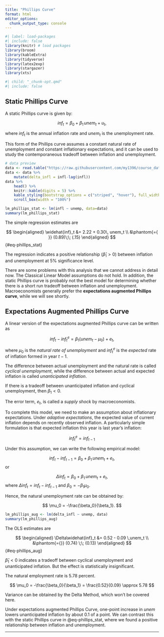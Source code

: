 ```yaml
---
title: "Phillips Curve"
format: html
editor_options: 
  chunk_output_type: console
---
```


```r
#| label: load-packages
#| include: false
library(knitr) # load packages
library(broom)
library(kableExtra)
library(tidyverse)
library(latex2exp)
library(stargazer)
library(xts)
```

```r
#| child: "_chunk-opt.qmd"
#| include: false
```

## Static Phillips Curve

A static Phillips curve is given by:

$$
inf_t = \beta_0 + \beta_1\, unem_t + u_t,
$$

where $inf_t$ is the annual inflation rate and $unem_t$ is the unemployment rate.

This form of the Phillips curve assumes a constant natural rate of unemployment and constant inflationary expectations, and it can be used to study the contemporaneous tradeoff between inflation and unemployment.

```r
# data preview
data <- read.table("https://raw.githubusercontent.com/my1396/course_dataset/refs/heads/main/TableF5-2.txt", header = TRUE)
data <- data %>% 
    mutate(delta_infl = infl-lag(infl))
data %>% 
    head() %>% 
    knitr::kable(digits = 5) %>%
    kable_styling(bootstrap_options = c("striped", "hover"), full_width = FALSE, latex_options="scale_down") %>% 
    scroll_box(width = "100%")
```


```r
lm_phillips_stat <- lm(infl ~ unemp, data=data)
summary(lm_phillips_stat)
```

The simple regression estimates are

$$
\begin{aligned}
\widehat{inf}_t &= 2.22 + 0.30\, unem_t \\
&\phantom{={ }} (0.89)\;\; (.15)
\end{aligned}
$$ {#eq-phillips_stat}

The regression indicates a positive relationship ($\hat{\beta}_1>0$) between inflation and unemployment at 5% significance level. 

There are some problems with this analysis that we cannot address in detail now. The Classical Linear Model assumptions do not hold. In addition, the static Phillips curve is probably not the best model for determining whether there is a short run tradeoff between inflation and unemployment. Macroeconomists generally prefer the **expectations augmented Phillips curve**, while we will see shortly.



## Expectations Augmented Phillips Curve

A linear version of the expectations augmented Phillips curve can be written as

$$
inf_t - inf^e_t = \beta_1 (unem_t - \mu_0) + e_t,
$$

where $\mu_0$ is the *natural rate of unemployment* and $inf^e_t$ is the *expected* rate of inflation formed in year $t-1.$

The difference between actual unemployment and the natural rate is called *cyclical unemployment*, while the difference between actual and expected
inflation is called *unanticipated inflation*.

If there is a tradeoff between unanticipated inflation and cyclical unemployment, then $\beta_1<0.$

The error term, $e_t$, is called a *supply shock* by macroeconomists.

To complete this model, we need to make an assumption about inflationary expectations.
Under *adaptive expectations*, the expected value of current inflation depends on recently observed inflation. A particularly simple formulation is that expected inflation this year is last year's inflation:

$$
inf^e_t = inf_{t-1}
$$

Under this assumption, we can write the following empirical model:

$$
inf_t - inf_{t-1} = \beta_0 + \beta_1 \,unem_t  + e_t,
$$
or 

$$
\Delta  inf_t = \beta_0 + \beta_1 \,unem_t  + e_t,
$$
where $\Delta  inf_t = inf_t - inf_{t-1}$ and $\beta_0=-\beta_1\mu_0.$ 

Hence, the natural unemployment rate can be obtained by:

$$
\mu_0 = -\frac{\beta_0}{\beta_1}.
$$

```r
lm_phillips_aug <- lm(delta_infl ~ unemp, data)
summary(lm_phillips_aug)
```

The OLS estimates are

$$
\begin{aligned}
\Delta\widehat{inf}_t &= 0.52 - 0.09 \,unem_t \\
&\phantom{={}} (0.74) \;\; (0.13)
\end{aligned}
$$ {#eq-phillips_aug}

$\hat{\beta}_1<0$ indicates a tradeoff between cyclical unemployment and unanticipated inflation. But the effect is statistically insignificant.

The natural employment rate is 5.78 percent.

$$
\mu_0 = -\frac{\beta_0}{\beta_1} = \frac{0.52}{0.09} \approx 5.78
$$

Variance can be obtained by the Delta Method, which won't be covered here.

Under expectations augmented Phillips Curve, one-point increase in $unem$ lowers unanticipated inflation by about 0.1 of a point. We can contrast this with the static Phillips curve in @eq-phillips_stat, where we found a positive relationship between inflation and unemployment.


--------------------------------------------------------------------------------


















